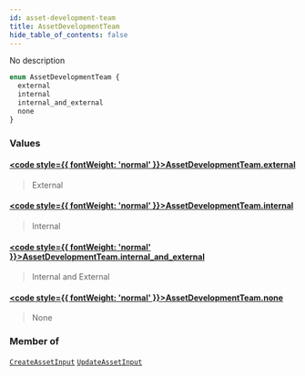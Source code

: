 ```yaml
---
id: asset-development-team
title: AssetDevelopmentTeam
hide_table_of_contents: false
---
```








No description

```graphql
enum AssetDevelopmentTeam {
  external
  internal
  internal_and_external
  none
}
```


### Values

#### [<code style={{ fontWeight: 'normal' }}>AssetDevelopmentTeam.<b>external</b></code>](#) 
> External
> 

#### [<code style={{ fontWeight: 'normal' }}>AssetDevelopmentTeam.<b>internal</b></code>](#) 
> Internal
> 

#### [<code style={{ fontWeight: 'normal' }}>AssetDevelopmentTeam.<b>internal_and_external</b></code>](#) 
> Internal and External
> 

#### [<code style={{ fontWeight: 'normal' }}>AssetDevelopmentTeam.<b>none</b></code>](#) 
> None
> 



### Member of

[`CreateAssetInput`](/api/graphql/documentation/inputs/create-asset-input)  <Badge class="secondary" text="input"/><Bullet />[`UpdateAssetInput`](/api/graphql/documentation/inputs/update-asset-input)  <Badge class="secondary" text="input"/>



